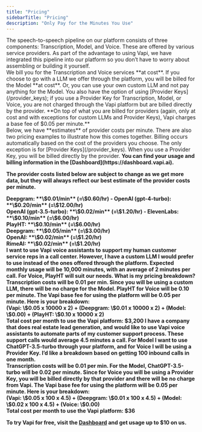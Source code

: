 ```yaml
---
title: "Pricing"
sidebarTitle: "Pricing"
description: "Only Pay for the Minutes You Use"
---
```

<Card title="Voice AI Pricing That's Flexible and Transparent">
The speech-to-speech pipeline on our platform consists of three components: Transcription, Model, and Voice. These are offered by various service providers. As part of the advantage to using Vapi, we have integrated this pipeline into our platform so you don’t have to worry about assembling or building it yourself. 
<br />
We bill you for the Transcription and Voice services **at cost**. If you choose to go with a LLM we offer through the platform, you will be billed for the Model **at cost**. <Info>Or, you can use your own custom LLM and not pay anything for the Model.</Info> 
<Info>You also have the option of using [Provider Keys](/provider_keys); if you use a Provider Key for Transcription, Model, or Voice, you are not charged through the Vapi platform but are billed directly by the provider.</Info> 
**On top of what you are billed for providers (again, only at cost and with exceptions for custom LLMs and Provider Keys), Vapi charges a base fee of $0.05 per minute.** 
<br />
Below, we have **estimates** of provider costs per minute. There are also two pricing examples to illustrate how this comes together.
</Card>

<Accordion title="Billing">
Billing occurs automatically based on the cost of the providers you choose. The only exception is for [Provider Keys](/provider_keys). When you use a Provider Key, you will be billed directly by the provider. <b /> You can find your usage and billing information in the [Dashboard](https://dashboard.vapi.ai).
</Accordion>

The provider costs listed below are subject to change as we get more data, but they will always reflect our best estimate of the provider costs per minute. 


<Accordion title="Transcription Provider Estimates">
  <Card title="Transcription Provider">
    Deepgram: **\$0.01/min** (=\$0.60/hr)
  </Card> 
</Accordion>

<Accordion title="Model Provider Estimates">
  <Card title="Model Provider">
    - OpenAI (gpt-4-turbo): **\$0.20/min** (=\$12.00/hr) <br /> OpenAI (gpt-3.5-turbo):
    **\$0.02/min** (=\$1.20/hr)
  </Card>
</Accordion>

<Accordion title="Voice Provider Estimates">
  <Card title="Voice Provider">
    - ElevenLabs: **\$0.10/min** (=\$6.00/hr) <br /> PlayHT: **\$0.10/min** (=\$6.00/hr)
    <br /> Deepgram: **\$0.05/min** (=\$3.00/hr) <br /> OpenAI: **\$0.02/min** (=\$1.20/hr) <br /> RimeAI: **\$0.02/min** (=\$1.20/hr)
  </Card>
</Accordion>
<br />
<Accordion title="Pricing Example 1">
I want to use Vapi voice assistants to support my human customer service reps in a call center. However, I have a custom LLM I would prefer to use instead of the ones offered through the platform. Expected monthly usage will be 10,000 minutes, with an average of 2 minutes per call. For Voice, PlayHT will suit our needs. What is my pricing breakdown? 
<br />
Transcription costs will be 0.01 per min. Since you will be using a custom LLM, there will be no charge for the Model. PlayHT for Voice will be 0.10 per minute. The Vapi base fee for using the platform will be 0.05 per minute. Here is your breakdown: 
<br />
(Vapi: \$0.05 x 10000 x 2) + (Deepgram: \$0.01 x 10000 x 2) + (Model: \$0.00) + (PlayHT: \$0.10 x 10000 x 2) <br /> Total cost per month to use the Vapi platform: $3,200
</Accordion>

<Accordion title="Pricing Example 2">
I have a company that does real estate lead generation, and would like to use Vapi voice assistants to automate parts of my customer support process. These support calls would average 4.5 minutes a call. For Model I want to use ChatGPT-3.5-turbo through your platform, and for Voice I will be using a Provider Key. I’d like a breakdown based on getting 100 inbound calls in one month.  
<br />
Transcription costs will be 0.01 per min. For the Model, ChatGPT-3.5-turbo will be 0.02 per minute. Since for Voice you will be using a Provider Key, you will be billed directly by that provider and there will be no charge from Vapi. The Vapi base fee for using the platform will be 0.05 per minute. Here is your breakdown:  
<br />
(Vapi: \$0.05 x 100 x 4.5) + (Deepgram: \$0.01 x 100 x 4.5) + (Model: \$0.02 x 100 x 4.5) + (Voice: \$0.00) <br /> Total cost per month to use the Vapi platform: $36
</Accordion>

To try Vapi for free, visit the [Dashboard](https://dashboard.vapi.ai) and get usage up to $10 on us. 


